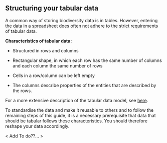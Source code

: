 ## Structuring your tabular data

A common way of storing biodiversity data is in tables. However, entering the data in a spreadsheet does often not adhere to the strict requirements of tabular data. 

**Characteristics of tabular data:**

- Structured in rows and columns

- Rectangular shape, in which each row has the same number of columns and each column the same number of rows

- Cells in a row/column can be left empty

- The columns describe properties of the entities that are described by the rows. 

For a more extensive description of the tabular data model, see [here](https://www.w3.org/TR/tabular-data-model/).

To standardise the data and make it reusable to others and to follow the remaining steps of this guide, it is a necessary prerequisite that data that should be tabular follows these characteristics. You should therefore reshape your data accordingly. 

< Add To do??… >


<div>